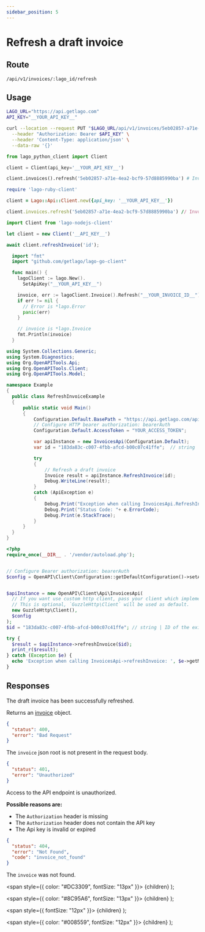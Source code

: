 ```yaml
---
sidebar_position: 5
---
```



# Refresh a draft invoice

## Route

```curl title="PUT"
/api/v1/invoices/:lago_id/refresh
```

## Usage

<Tabs groupId="prog-language">
  <TabItem value="curl" label="Curl" default>

  ```bash
  LAGO_URL="https://api.getlago.com"
  API_KEY="__YOUR_API_KEY__"

  curl --location --request PUT "$LAGO_URL/api/v1/invoices/5eb02857-a71e-4ea2-bcf9-57d3a41bc6ba/refresh" \
    --header "Authorization: Bearer $API_KEY" \
    --header 'Content-Type: application/json' \
    --data-raw '{}'
  ```
  </TabItem>

  <TabItem value="python" label="Python">

  ```python
  from lago_python_client import Client

  client = Client(api_key='__YOUR_API_KEY__')

  client.invoices().refresh('5eb02857-a71e-4ea2-bcf9-57d8885990ba') # Invoice ID
  ```
  </TabItem>

  <TabItem value="ruby" label="Ruby">

  ```ruby
  require 'lago-ruby-client'

  client = Lago::Api::Client.new({api_key: '__YOUR_API_KEY__'})

  client.invoices.refresh('5eb02857-a71e-4ea2-bcf9-57d8885990ba') // Invoice ID
  ```
  </TabItem>

  <TabItem value="javascript" label="Javascript">

  ```javascript
  import Client from 'lago-nodejs-client'

  let client = new Client('__API_KEY__')

  await client.refreshInvoice('id');
  ```
  </TabItem>

  <TabItem value="go" label="Go">

  ```go
    import "fmt"
    import "github.com/getlago/lago-go-client"

    func main() {
      lagoClient := lago.New().
        SetApiKey("__YOUR_API_KEY__")

      invoice, err := lagoClient.Invoice().Refresh("__YOUR_INVOICE_ID__")
      if err != nil {
        // Error is *lago.Error
        panic(err)
      }

      // invoice is *lago.Invoice
      fmt.Println(invoice)
    }
  ```

  </TabItem>

  <TabItem value="csharp" label="C#">

  ```csharp
using System.Collections.Generic;
using System.Diagnostics;
using Org.OpenAPITools.Api;
using Org.OpenAPITools.Client;
using Org.OpenAPITools.Model;

namespace Example
{
    public class RefreshInvoiceExample
    {
        public static void Main()
        {
            Configuration.Default.BasePath = "https://api.getlago.com/api/v1";
            // Configure HTTP bearer authorization: bearerAuth
            Configuration.Default.AccessToken = "YOUR_ACCESS_TOKEN";

            var apiInstance = new InvoicesApi(Configuration.Default);
            var id = "183da83c-c007-4fbb-afcd-b00c07c41ffe";  // string | ID of the existing Lago Invoice

            try
            {
                // Refresh a draft invoice
                Invoice result = apiInstance.RefreshInvoice(id);
                Debug.WriteLine(result);
            }
            catch (ApiException e)
            {
                Debug.Print("Exception when calling InvoicesApi.RefreshInvoice: " + e.Message );
                Debug.Print("Status Code: "+ e.ErrorCode);
                Debug.Print(e.StackTrace);
            }
        }
    }
}
  ```

  </TabItem>
  <TabItem value="php" label="PHP">

  ```php
<?php
require_once(__DIR__ . '/vendor/autoload.php');


// Configure Bearer authorization: bearerAuth
$config = OpenAPI\Client\Configuration::getDefaultConfiguration()->setAccessToken('YOUR_ACCESS_TOKEN');


$apiInstance = new OpenAPI\Client\Api\InvoicesApi(
    // If you want use custom http client, pass your client which implements `GuzzleHttp\ClientInterface`.
    // This is optional, `GuzzleHttp\Client` will be used as default.
    new GuzzleHttp\Client(),
    $config
);
$id = "183da83c-c007-4fbb-afcd-b00c07c41ffe"; // string | ID of the existing Lago Invoice

try {
    $result = $apiInstance->refreshInvoice($id);
    print_r($result);
} catch (Exception $e) {
    echo 'Exception when calling InvoicesApi->refreshInvoice: ', $e->getMessage(), PHP_EOL;
}
  ```

  </TabItem>
</Tabs>

## Responses

<Tabs>
  <TabItem value="200" label="HTTP 200" default>
  The draft invoice has been successfully refreshed.

  Returns an [invoice](./invoice-object) object.
  </TabItem>

  <TabItem value="400" label="HTTP 400">

  ```json
  {
    "status": 400,
    "error": "Bad Request"
  }
  ```

  The `invoice` json root is not present in the request body.
  </TabItem>

  <TabItem value="401" label="HTTP 401">

  ```json
  {
    "status": 401,
    "error": "Unauthorized"
  }
  ```

  Access to the API endpoint is unauthorized.

  **Possible reasons are:**
  * The `Authorization` header is missing
  * The `Authorization` header does not contain the API key
  * The Api key is invalid or expired


  </TabItem>

  <TabItem value="404" label="HTTP 404">

  ```json
  {
    "status": 404,
    "error": "Not Found",
    "code": "invoice_not_found"
  }
  ```

  The `invoice` was not found.

  </TabItem>
</Tabs>

  <span
    style={{
      color: "#DC3309",
      fontSize: "13px"
    }}>
    {children}
  </span>
);

  <span
    style={{
      color: "#8C95A6",
      fontSize: "13px"
    }}>
    {children}
  </span>
);

  <span
    style={{
      fontSize: "12px"
    }}>
    {children}
  </span>
);

  <span
    style={{
      color: "#008559",
      fontSize: "12px"
    }}>
    {children}
  </span>
);
